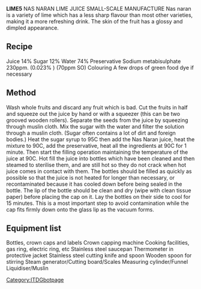 '''LIME5'''
NAS NARAN LIME JUICE SMALL-SCALE MANUFACTURE Nas naran is a variety of lime which has a less sharp flavour than most other varieties, making it a more refreshing drink. The skin of the fruit has a glossy and dimpled appearance. 
==Recipe==
Juice  14% Sugar  12% Water  74% Preservative  Sodium metabisulphate 230ppm. (0.023% ) (70ppm SO) Colouring  A few drops of green food dye if necessary 
==Method==
Wash whole fruits and discard any fruit which is bad. Cut the fruits in half and squeeze out the juice by hand or with a squeezer (this can be two grooved wooden rollers). Separate the seeds from the juice by squeezing through muslin cloth. Mix the sugar with the water and filter the solution through a muslin cloth. (Sugar often contains a lot of dirt and foreign bodies.) Heat the sugar syrup to 95C then add the Nas Naran juice, heat the mixture to 90C, add the preservative, heat all the ingredients at 90C for 1 minute. Then start the filling operation maintaining the temperature of the juice at 90C. Hot fill the juice into bottles which have been cleaned and then steamed to sterilise them, and are still hot so they do not crack when hot juice comes in contact with them. The bottles should be filled as quickly as possible so that the juice is not heated for longer than necessary, or recontaminated because it has cooled down before being sealed in the bottle. The lip of the bottle should be clean and dry (wipe with clean tissue paper) before placing the cap on it. Lay the bottles on their side to cool for 15 minutes. This is a most important step to avoid contamination while the cap fits firmly down onto the glass lip as the vacuum forms. 
==Equipment list==
Bottles, crown caps and labels Crown capping machine Cooking facilities, gas ring, electric ring, etc Stainless steel saucepan Thermometer in protective jacket Stainless steel cutting knife and spoon Wooden spoon for stirring Steam generator/Cutting board/Scales Measuring cylinder/Funnel Liquidiser/Muslin 
[[Category:ITDGbotpage]]